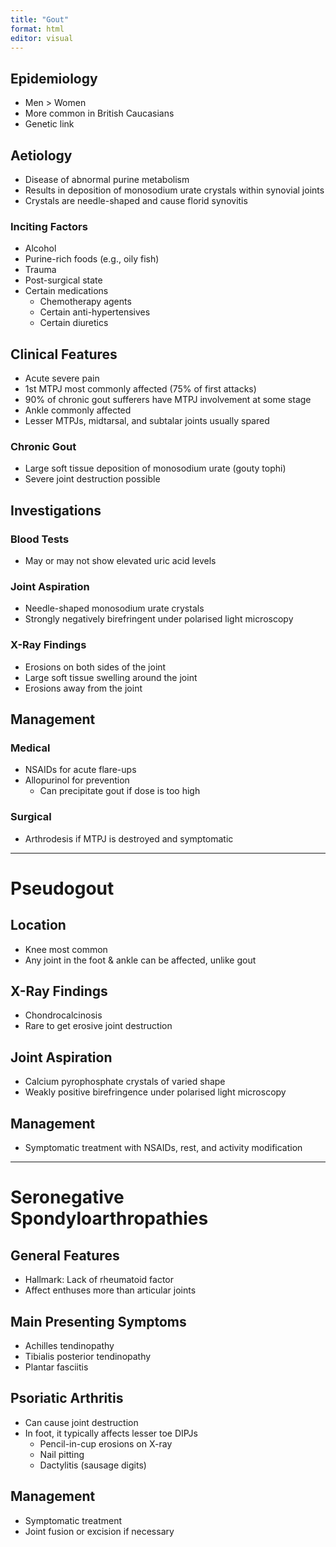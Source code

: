 ```yaml
---
title: "Gout"
format: html
editor: visual
---
```


## Epidemiology  
- Men > Women  
- More common in British Caucasians  
- Genetic link  

## Aetiology  
- Disease of abnormal purine metabolism  
- Results in deposition of monosodium urate crystals within synovial joints  
- Crystals are needle-shaped and cause florid synovitis  

### Inciting Factors  
- Alcohol  
- Purine-rich foods (e.g., oily fish)  
- Trauma  
- Post-surgical state  
- Certain medications  
  - Chemotherapy agents  
  - Certain anti-hypertensives  
  - Certain diuretics  

## Clinical Features  
- Acute severe pain  
- 1st MTPJ most commonly affected (75% of first attacks)  
- 90% of chronic gout sufferers have MTPJ involvement at some stage  
- Ankle commonly affected  
- Lesser MTPJs, midtarsal, and subtalar joints usually spared  

### Chronic Gout  
- Large soft tissue deposition of monosodium urate (gouty tophi)  
- Severe joint destruction possible  

## Investigations  
### Blood Tests  
- May or may not show elevated uric acid levels  

### Joint Aspiration  
- Needle-shaped monosodium urate crystals  
- Strongly negatively birefringent under polarised light microscopy  

### X-Ray Findings  
- Erosions on both sides of the joint  
- Large soft tissue swelling around the joint  
- Erosions away from the joint  

## Management  
### Medical  
- NSAIDs for acute flare-ups  
- Allopurinol for prevention  
  - Can precipitate gout if dose is too high  

### Surgical  
- Arthrodesis if MTPJ is destroyed and symptomatic  

---

# Pseudogout  

## Location  
- Knee most common  
- Any joint in the foot & ankle can be affected, unlike gout  

## X-Ray Findings  
- Chondrocalcinosis  
- Rare to get erosive joint destruction  

## Joint Aspiration  
- Calcium pyrophosphate crystals of varied shape  
- Weakly positive birefringence under polarised light microscopy  

## Management  
- Symptomatic treatment with NSAIDs, rest, and activity modification  

---

# Seronegative Spondyloarthropathies  

## General Features  
- Hallmark: Lack of rheumatoid factor  
- Affect enthuses more than articular joints  

## Main Presenting Symptoms  
- Achilles tendinopathy  
- Tibialis posterior tendinopathy  
- Plantar fasciitis  

## Psoriatic Arthritis  
- Can cause joint destruction  
- In foot, it typically affects lesser toe DIPJs  
  - Pencil-in-cup erosions on X-ray  
  - Nail pitting  
  - Dactylitis (sausage digits)  

## Management  
- Symptomatic treatment  
- Joint fusion or excision if necessary  
